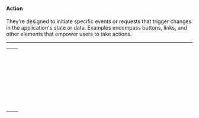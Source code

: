 

<Meta title="ADS/Docs/Category Tokens/Action Tokens" name="Action Tokens" />

#### Action

They're designed to initiate specific events or requests that trigger changes in the application's state or data. Examples encompass buttons, links, and other elements that empower users to take actions.

---

<table>
  <tr>
    <td>
      <CodeBlock code="--ads-v2-colors-action-primary-surface-default-bg" />
    </td>
    <td>
      <ColorBlock color="--ads-v2-colors-action-primary-surface-default-bg" />
    </td>
  </tr>
  <tr>
    <td>
      <CodeBlock code="--ads-v2-colors-action-primary-surface-hover-bg" />
    </td>
    <td>
      <ColorBlock color="--ads-v2-colors-action-primary-surface-hover-bg" />
    </td>
  </tr>
  <tr>
    <td>
      <CodeBlock code="--ads-v2-colors-action-primary-surface-active-bg" />
    </td>
    <td>
      <ColorBlock color="--ads-v2-colors-action-primary-surface-active-bg" />
    </td>
  </tr>
  <tr>
    <td>
      <CodeBlock code="--ads-v2-colors-action-primary-surface-default-border" />
    </td>
    <td>
      <ColorBlock color="--ads-v2-colors-action-primary-surface-default-border" />
    </td>
  </tr>
  <tr>
    <td>
      <CodeBlock code="--ads-v2-colors-action-primary-surface-hover-border" />
    </td>
    <td>
      <ColorBlock color="--ads-v2-colors-action-primary-surface-hover-border" />
    </td>
  </tr>
  <tr>
    <td>
      <CodeBlock code="--ads-v2-colors-action-primary-surface-active-border" />
    </td>
    <td>
      <ColorBlock color="--ads-v2-colors-action-primary-surface-active-border" />
    </td>
  </tr>
  <tr>
    <td>
      <CodeBlock code="--ads-v2-colors-action-primary-label-default-fg" />
    </td>
    <td>
      <ColorBlock color="--ads-v2-colors-action-primary-label-default-fg" />
    </td>
  </tr>
  <tr>
    <td>
      <CodeBlock code="--ads-v2-colors-action-primary-icon-default-fg" />
    </td>
    <td>
      <ColorBlock color="--ads-v2-colors-action-primary-icon-default-fg" />
    </td>
  </tr>
  <tr>
    <td>
      <CodeBlock code="--ads-v2-colors-action-secondary-surface-default-bg" />
    </td>
    <td>
      <ColorBlock color="--ads-v2-colors-action-secondary-surface-default-bg" />
    </td>
  </tr>
  <tr>
    <td>
      <CodeBlock code="--ads-v2-colors-action-secondary-surface-hover-bg" />
    </td>
    <td>
      <ColorBlock color="--ads-v2-colors-action-secondary-surface-hover-bg" />
    </td>
  </tr>
  <tr>
    <td>
      <CodeBlock code="--ads-v2-colors-action-secondary-surface-active-bg" />
    </td>
    <td>
      <ColorBlock color="--ads-v2-colors-action-secondary-surface-active-bg" />
    </td>
  </tr>
  <tr>
    <td>
      <CodeBlock code="--ads-v2-colors-action-secondary-surface-default-border" />
    </td>
    <td>
      <ColorBlock color="--ads-v2-colors-action-secondary-surface-default-border" />
    </td>
  </tr>
  <tr>
    <td>
      <CodeBlock code="--ads-v2-colors-action-secondary-surface-hover-border" />
    </td>
    <td>
      <ColorBlock color="--ads-v2-colors-action-secondary-surface-hover-border" />
    </td>
  </tr>
  <tr>
    <td>
      <CodeBlock code="--ads-v2-colors-action-secondary-surface-active-border" />
    </td>
    <td>
      <ColorBlock color="--ads-v2-colors-action-secondary-surface-active-border" />
    </td>
  </tr>
  <tr>
    <td>
      <CodeBlock code="--ads-v2-colors-action-secondary-label-default-fg" />
    </td>
    <td>
      <ColorBlock color="--ads-v2-colors-action-secondary-label-default-fg" />
    </td>
  </tr>
  <tr>
    <td>
      <CodeBlock code="--ads-v2-colors-action-secondary-icon-default-fg" />
    </td>
    <td>
      <ColorBlock color="--ads-v2-colors-action-secondary-icon-default-fg" />
    </td>
  </tr>
  <tr>
    <td>
      <CodeBlock code="--ads-v2-colors-action-tertiary-surface-default-bg" />
    </td>
    <td>
      <ColorBlock color="--ads-v2-colors-action-tertiary-surface-default-bg" />
    </td>
  </tr>
  <tr>
    <td>
      <CodeBlock code="--ads-v2-colors-action-tertiary-surface-hover-bg" />
    </td>
    <td>
      <ColorBlock color="--ads-v2-colors-action-tertiary-surface-hover-bg" />
    </td>
  </tr>
  <tr>
    <td>
      <CodeBlock code="--ads-v2-colors-action-tertiary-surface-active-bg" />
    </td>
    <td>
      <ColorBlock color="--ads-v2-colors-action-tertiary-surface-active-bg" />
    </td>
  </tr>
  <tr>
    <td>
      <CodeBlock code="--ads-v2-colors-action-tertiary-surface-default-border" />
    </td>
    <td>
      <ColorBlock color="--ads-v2-colors-action-tertiary-surface-default-border" />
    </td>
  </tr>
  <tr>
    <td>
      <CodeBlock code="--ads-v2-colors-action-tertiary-label-default-fg" />
    </td>
    <td>
      <ColorBlock color="--ads-v2-colors-action-tertiary-label-default-fg" />
    </td>
  </tr>
  <tr>
    <td>
      <CodeBlock code="--ads-v2-colors-action-tertiary-icon-default-fg" />
    </td>
    <td>
      <ColorBlock color="--ads-v2-colors-action-tertiary-icon-default-fg" />
    </td>
  </tr>
  <tr>
    <td>
      <CodeBlock code="--ads-v2-colors-action-error-surface-default-bg" />
    </td>
    <td>
      <ColorBlock color="--ads-v2-colors-action-error-surface-default-bg" />
    </td>
  </tr>
  <tr>
    <td>
      <CodeBlock code="--ads-v2-colors-action-error-surface-hover-bg" />
    </td>
    <td>
      <ColorBlock color="--ads-v2-colors-action-error-surface-hover-bg" />
    </td>
  </tr>
  <tr>
    <td>
      <CodeBlock code="--ads-v2-colors-action-error-surface-active-bg" />
    </td>
    <td>
      <ColorBlock color="--ads-v2-colors-action-error-surface-active-bg" />
    </td>
  </tr>
  <tr>
    <td>
      <CodeBlock code="--ads-v2-colors-action-error-surface-default-border" />
    </td>
    <td>
      <ColorBlock color="--ads-v2-colors-action-error-surface-default-border" />
    </td>
  </tr>
  <tr>
    <td>
      <CodeBlock code="--ads-v2-colors-action-error-label-default-fg" />
    </td>
    <td>
      <ColorBlock color="--ads-v2-colors-action-error-label-default-fg" />
    </td>
  </tr>
  <tr>
    <td>
      <CodeBlock code="--ads-v2-colors-action-error-icon-default-fg" />
    </td>
    <td>
      <ColorBlock color="--ads-v2-colors-action-error-icon-default-fg" />
    </td>
  </tr>
</table>

<Toast />
